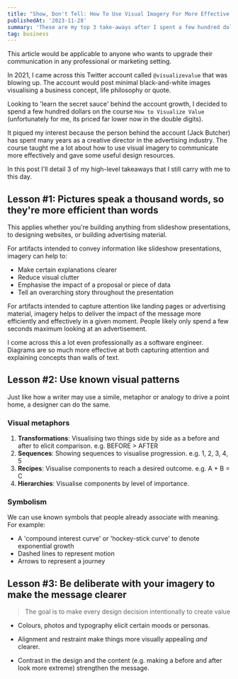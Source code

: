 ```yaml
---
title: "Show, Don't Tell: How To Use Visual Imagery For More Effective Communication, Design & Marketing"
publishedAt: '2023-11-28'
summary: 'These are my top 3 take-aways after I spent a few hundred dollars on an online course in 2021'
tag: business
---
```


This article would be applicable to anyone who wants to upgrade their communication in any professional or marketing setting.

In 2021, I came across this Twitter account called `@visualizevalue` that was blowing up.
The account would post minimal black-and-white images visualising a business concept, life philosophy or quote.

Looking to 'learn the secret sauce' behind the account growth, I decided to spend a few hundred dollars on the course `How to Visualize Value` (unfortunately for me, its priced far lower now in the double digits).

It piqued my interest because the person behind the account (Jack Butcher) has spent many years as a creative director in the advertising industry.
The course taught me a lot about how to use visual imagery to communicate more effectively and gave some useful design resources.

In this post I'll detail 3 of my high-level takeaways that I still carry with me to this day.

## Lesson #1: Pictures speak a thousand words, so they're more efficient than words
This applies whether you're building anything from slideshow presentations, to designing websites, or building advertising material.

For artifacts intended to convey information like slideshow presentations, imagery can help to:
- Make certain explanations clearer
- Reduce visual clutter
- Emphasise the impact of a proposal or piece of data
- Tell an overarching story throughout the presentation

For artifacts intended to capture attention like landing pages or advertising material, imagery helps to deliver the impact of the message more efficiently and effectively in a given moment. People likely only spend a few seconds maximum looking at an advertisement.

I come across this a lot even professionally as a software engineer. Diagrams are so much more effective at both capturing attention and explaining concepts than walls of text.

## Lesson #2: Use known visual patterns
Just like how a writer may use a simile, metaphor or analogy to drive a point home, a designer can do the same.

### Visual metaphors
1. __Transformations__: Visualising two things side by side as a before and after to elicit comparison. e.g. BEFORE > AFTER
2. __Sequences__: Showing sequences to visualise progression. e.g. 1, 2, 3, 4, 5
3. __Recipes__: Visualise components to reach a desired outcome. e.g. A + B = C
4. __Hierarchies__: Visualise components by level of importance.

### Symbolism
We can use known symbols that people already associate with meaning.
For example:
- A 'compound interest curve' or 'hockey-stick curve' to denote exponential growth
- Dashed lines to represent motion
- Arrows to represent a journey

## Lesson #3: Be deliberate with your imagery to make the message clearer
> The goal is to make every design decision intentionally to create value

- Colours, photos and typography elicit certain moods or personas.

- Alignment and restraint make things more visually appealing _and_ clearer.

- Contrast in the design and the content (e.g. making a before and after look more extreme) strengthen the message.





